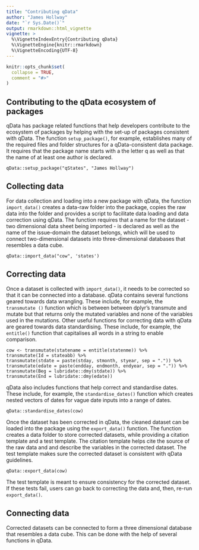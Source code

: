```yaml
---
title: "Contributing qData"
author: "James Hollway"
date: "`r Sys.Date()`"
output: rmarkdown::html_vignette
vignette: >
  %\VignetteIndexEntry{Contributing qData}
  %\VignetteEngine{knitr::rmarkdown}
  %\VignetteEncoding{UTF-8}
---
```


```r
knitr::opts_chunk$set(
  collapse = TRUE,
  comment = "#>"
)
```

## Contributing to the qData ecosystem of packages

qData has package related functions that help developers contribute to the ecosystem of packages by helping with the set-up of packages 
consistent with qData. 
The function `setup_package()`, for example, establishes many of the required files and folder 
structures for a qData-consistent data package. 
It requires that the package name starts with a the letter q as well as that 
the name of at least one author is declared. 

```
qData::setup_package("qStates", "James Hollway")
```

## Collecting data 

For data collection and loading into a new package with qData, the function `import_data()` creates a data-raw folder into the package, 
copies the raw data into the folder and provides a script to facilitate data loading and data correction using qData. 
The function requires that a name for the dataset - two dimensional data sheet being imported - is declared as well as the name of the issue-domain 
the dataset belongs, which will be used to connect two-dimensional datasets into three-dimensional databases that resembles a data cube.

```
qData::import_data("cow", 'states')
```

## Correcting data

Once a dataset is collected with `import_data()`, it needs to be corrected so that it can be connected into a database. 
qData contains several functions geared towards data wrangling. 
These include, for example, the `transmutate ()` function which is between between dplyr's transmute and mutate but that returns 
only the mutated variables and none of the variables used in the mutations. 
Other useful functions for correcting data with qData are geared towards data standardising. 
These include, for example, the `entitle()` function that capitalises all words in a string to enable comparison.

```
cow <- transmutate(statename = entitle(statenme)) %>% 
transmutate(Id = stateabb) %>% 
transmutate(stdate = paste(stday, stmonth, styear, sep = ".")) %>% 
transmutate(edate = paste(endday, endmonth, endyear, sep = ".")) %>% 
transmutate(Beg = lubridate::dmy(stdate)) %>% 
transmutate(End = lubridate::dmy(edate))  
```

qData also includes functions that help correct and standardise dates. These include, for example, the `standardise_dates()` 
function which creates nested vectors of dates for vague date inputs into a range of dates. 

```
qData::standardise_dates(cow)
```

Once the dataset has been corrected in qData, the cleaned dataset can be loaded into the package using the `export_data()` function. 
The function creates a data folder to store corrected datasets, while providing a citation template and a test template. 
The citation template helps cite the source of the raw data and and describe the variables in the corrected dataset. 
The test template makes sure the corrected dataset is consistent with qData guidelines.

```
qData::export_data(cow)
```

The test template is meant to ensure consistency for the corrected dataset. 
If these tests fail, users can go back to correcting the data and, then, re-run `export_data()`.  

## Connecting data

Corrected datasets can be connected to form a three dimensional database that resembles a data cube. 
This can be done with the help of several functions in qData. 
